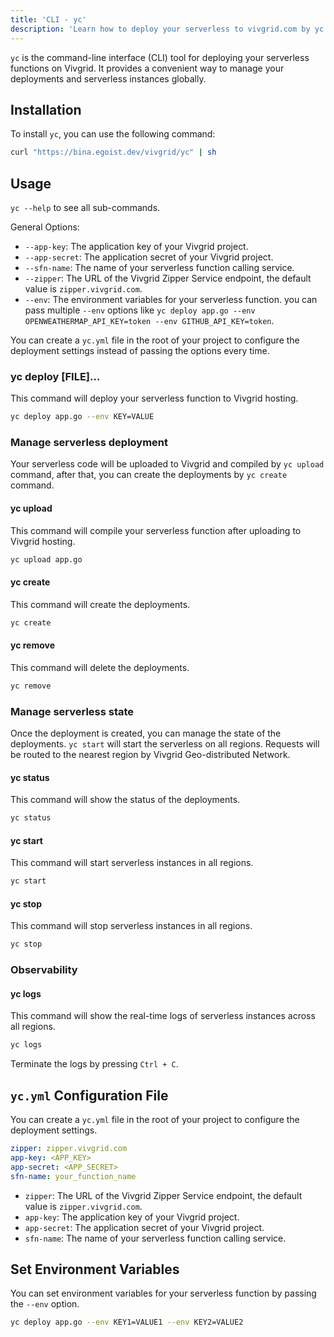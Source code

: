 ```yaml
---
title: 'CLI - yc'
description: 'Learn how to deploy your serverless to vivgrid.com by yc cli'
---
```


`yc` is the command-line interface (CLI) tool for deploying your serverless functions on Vivgrid. 
It provides a convenient way to manage your deployments and serverless instances globally.

## Installation

To install `yc`, you can use the following command:

```bash
curl "https://bina.egoist.dev/vivgrid/yc" | sh
```

## Usage

`yc --help` to see all sub-commands.

General Options:

- `--app-key`: The application key of your Vivgrid project.
- `--app-secret`: The application secret of your Vivgrid project.
- `--sfn-name`: The name of your serverless function calling service.
- `--zipper`: The URL of the Vivgrid Zipper Service endpoint, the default value is `zipper.vivgrid.com`.
- `--env`: The environment variables for your serverless function. you can pass multiple `--env` options like `yc deploy app.go --env OPENWEATHERMAP_API_KEY=token --env GITHUB_API_KEY=token`.

You can create a `yc.yml` file in the root of your project to configure the deployment settings instead of passing the options every time.

### yc deploy [FILE]...

This command will deploy your serverless function to Vivgrid hosting.

```bash
yc deploy app.go --env KEY=VALUE
```

### Manage serverless deployment

Your serverless code will be uploaded to Vivgrid and compiled by `yc upload` command, after that, you can create the deployments by `yc create` command.

#### yc upload

This command will compile your serverless function after uploading to Vivgrid hosting.

```bash
yc upload app.go
```

#### yc create

This command will create the deployments.

```bash
yc create
```

#### yc remove

This command will delete the deployments.

```bash
yc remove
```

### Manage serverless state

Once the deployment is created, you can manage the state of the deployments. `yc start` will start the serverless on all regions. Requests will be routed to the nearest region by Vivgrid Geo-distributed Network.

#### yc status

This command will show the status of the deployments.

```bash
yc status
```

#### yc start

This command will start serverless instances in all regions.

```bash
yc start
```

#### yc stop

This command will stop serverless instances in all regions.

```bash
yc stop
```

### Observability

#### yc logs

This command will show the real-time logs of serverless instances across all regions.

```bash
yc logs
```

Terminate the logs by pressing `Ctrl + C`.

## `yc.yml` Configuration File

You can create a `yc.yml` file in the root of your project to configure the deployment settings.

```yaml
zipper: zipper.vivgrid.com
app-key: <APP_KEY>
app-secret: <APP_SECRET>
sfn-name: your_function_name
```

- `zipper`: The URL of the Vivgrid Zipper Service endpoint, the default value is `zipper.vivgrid.com`.
- `app-key`: The application key of your Vivgrid project.
- `app-secret`: The application secret of your Vivgrid project.
- `sfn-name`: The name of your serverless function calling service.

## Set Environment Variables

You can set environment variables for your serverless function by passing the `--env` option.

```bash
yc deploy app.go --env KEY1=VALUE1 --env KEY2=VALUE2
```

